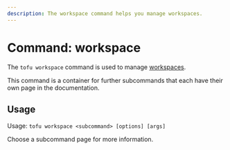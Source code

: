 ```yaml
---
description: The workspace command helps you manage workspaces.
---
```


# Command: workspace

The `tofu workspace` command is used to manage
[workspaces](../../../language/state/workspaces.mdx).

This command is a container for further subcommands that each have their own page in the documentation.

## Usage

Usage: `tofu workspace <subcommand> [options] [args]`

Choose a subcommand page for more information.
